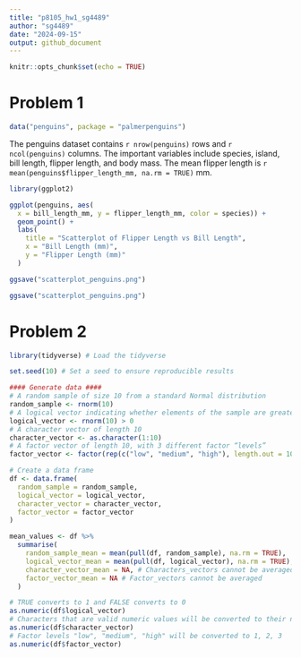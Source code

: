 ```yaml
---
title: "p8105_hw1_sg4489"
author: "sg4489"
date: "2024-09-15"
output: github_document
---
```


```r
knitr::opts_chunk$set(echo = TRUE)
```

# Problem 1

```r
data("penguins", package = "palmerpenguins")
```

The penguins dataset contains `r nrow(penguins)` rows and `r ncol(penguins)` columns. The important variables include species, island, bill length, flipper length, and body mass. The mean flipper length is `r mean(penguins$flipper_length_mm, na.rm = TRUE)` mm.

```r
library(ggplot2)

ggplot(penguins, aes(
  x = bill_length_mm, y = flipper_length_mm, color = species)) +
  geom_point() +
  labs(
    title = "Scatterplot of Flipper Length vs Bill Length",
    x = "Bill Length (mm)",
    y = "Flipper Length (mm)"
  )

ggsave("scatterplot_penguins.png")
```

```r
ggsave("scatterplot_penguins.png")
```

# Problem 2

```r

library(tidyverse) # Load the tidyverse

set.seed(10) # Set a seed to ensure reproducible results

#### Generate data ####
# A random sample of size 10 from a standard Normal distribution
random_sample <- rnorm(10) 
# A logical vector indicating whether elements of the sample are greater than 0
logical_vector <- rnorm(10) > 0 
# A character vector of length 10
character_vector <- as.character(1:10)
# A factor vector of length 10, with 3 different factor “levels”
factor_vector <- factor(rep(c("low", "medium", "high"), length.out = 10))

# Create a data frame
df <- data.frame(
  random_sample = random_sample,
  logical_vector = logical_vector,
  character_vector = character_vector,
  factor_vector = factor_vector
)
```

```r
mean_values <- df %>%
  summarise(
    random_sample_mean = mean(pull(df, random_sample), na.rm = TRUE),
    logical_vector_mean = mean(pull(df, logical_vector), na.rm = TRUE),
    character_vector_mean = NA, # Characters_vectors cannot be averaged
    factor_vector_mean = NA # Factor_vectors cannot be averaged
  )
```

```r
# TRUE converts to 1 and FALSE converts to 0
as.numeric(df$logical_vector) 
# Characters that are valid numeric values will be converted to their numeric form
as.numeric(df$character_vector)
# Factor levels "low", "medium", "high" will be converted to 1, 2, 3
as.numeric(df$factor_vector)
```
